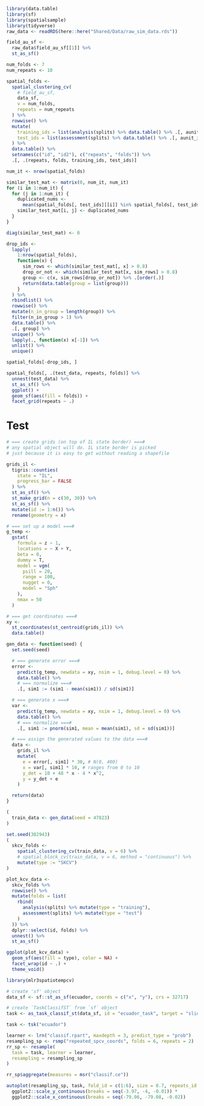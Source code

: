 ```r
library(data.table)
library(sf)
library(spatialsample)
library(tidyverse)
raw_data <- readRDS(here::here("Shared/Data/raw_sim_data.rds"))

field_au_sf <-
  raw_data$field_au_sf[[1]] %>%
  st_as_sf()
```

```r
num_folds <- 7
num_repeats <- 10

spatial_folds <-
  spatial_clustering_cv(
    # field_au_sf,
    data_sf,
    v = num_folds,
    repeats = num_repeats
  ) %>%
  rowwise() %>%
  mutate(
    training_ids = list(analysis(splits) %>% data.table() %>% .[, aunit_id]),
    test_ids = list(assessment(splits) %>% data.table() %>% .[, aunit_id])
  ) %>%
  data.table() %>%
  setnames(c("id", "id2"), c("repeats", "folds")) %>%
  .[, .(repeats, folds, training_ids, test_ids)]

num_it <- nrow(spatial_folds)

similar_test_mat <- matrix(0, num_it, num_it)
for (i in 1:num_it) {
  for (j in 1:num_it) {
    duplicated_nums <-
      mean(spatial_folds[, test_ids][[i]] %in% spatial_folds[, test_ids][[j]])
    similar_test_mat[i, j] <- duplicated_nums
  }
}

diag(similar_test_mat) <- 0

drop_ids <-
  lapply(
    1:nrow(spatial_folds),
    function(x) {
      sim_rows <- which(similar_test_mat[, x] > 0.8)
      drop_or_not <- which(similar_test_mat[x, sim_rows] > 0.8)
      group <- c(x, sim_rows[drop_or_not]) %>% .[order(.)]
      return(data.table(group = list(group)))
    }
  ) %>%
  rbindlist() %>%
  rowwise() %>%
  mutate(n_in_group = length(group)) %>%
  filter(n_in_group > 1) %>%
  data.table() %>%
  .[, group] %>%
  unique() %>%
  lapply(., function(x) x[-1]) %>%
  unlist() %>%
  unique()

spatial_folds[-drop_ids, ]

spatial_folds[, .(test_data, repeats, folds)] %>%
  unnest(test_data) %>%
  st_as_sf() %>%
  ggplot() +
  geom_sf(aes(fill = folds)) +
  facet_grid(repeats ~ .)
```

# Test

```r
# === create grids (on top of IL state border) ===#
# any spatial object will do. IL state border is picked
# just because it is easy to get without reading a shapefile

grids_il <-
  tigris::counties(
    state = "IL",
    progress_bar = FALSE
  ) %>%
  st_as_sf() %>%
  st_make_grid(n = c(30, 30)) %>%
  st_as_sf() %>%
  mutate(id := 1:n()) %>%
  rename(geometry = x)

# === set up a model ===#
g_temp <-
  gstat(
    formula = z ~ 1,
    locations = ~ X + Y,
    beta = 0,
    dummy = T,
    model = vgm(
      psill = 20,
      range = 100,
      nugget = 0,
      model = "Sph"
    ),
    nmax = 50
  )

# === get coordinates ===#
xy <-
  st_coordinates(st_centroid(grids_il)) %>%
  data.table()

gen_data <- function(seed) {
  set.seed(seed)

  # === generate error ===#
  error <-
    predict(g_temp, newdata = xy, nsim = 1, debug.level = 0) %>%
    data.table() %>%
    # === normalize ===#
    .[, sim1 := (sim1 - mean(sim1)) / sd(sim1)]

  # === generate x ===#
  var <-
    predict(g_temp, newdata = xy, nsim = 1, debug.level = 0) %>%
    data.table() %>%
    # === normalize ===#
    .[, sim1 := pnorm(sim1, mean = mean(sim1), sd = sd(sim1))]

  # === assign the generated values to the data ===#
  data <-
    grids_il %>%
    mutate(
      e = error[, sim1] * 30, # N(0, 400)
      x = var[, sim1] * 10, # ranges from 0 to 10
      y_det = 10 + 48 * x - 4 * x^2,
      y = y_det + e
    )

  return(data)
}

(
  train_data <- gen_data(seed = 47823)
)

set.seed(382943)
(
  skcv_folds <-
    spatial_clustering_cv(train_data, v = 6) %>%
    # spatial_block_cv(train_data, v = 6, method = "continuous") %>%
    mutate(type := "SKCV")
)

plot_kcv_data <-
  skcv_folds %>%
  rowwise() %>%
  mutate(folds = list(
    rbind(
      analysis(splits) %>% mutate(type = "training"),
      assessment(splits) %>% mutate(type = "test")
    )
  )) %>%
  dplyr::select(id, folds) %>%
  unnest() %>%
  st_as_sf()

ggplot(plot_kcv_data) +
  geom_sf(aes(fill = type), color = NA) +
  facet_wrap(id ~ .) +
  theme_void()
```

```r

library(mlr3spatiotempcv)

# create 'sf' object
data_sf <- sf::st_as_sf(ecuador, coords = c("x", "y"), crs = 32717)

# create `TaskClassifST` from `sf` object
task <- as_task_classif_st(data_sf, id = "ecuador_task", target = "slides", positive = "TRUE")

task <- tsk("ecuador")

learner <- lrn("classif.rpart", maxdepth = 3, predict_type = "prob")
resampling_sp <- rsmp("repeated_spcv_coords", folds = 6, repeats = 2)
rr_sp <- resample(
  task = task, learner = learner,
  resampling = resampling_sp
)

rr_sp$aggregate(measures = msr("classif.ce"))

autoplot(resampling_sp, task, fold_id = c(1:6), size = 0.7, repeats_id = 2) *
  ggplot2::scale_y_continuous(breaks = seq(-3.97, -4, -0.01)) *
  ggplot2::scale_x_continuous(breaks = seq(-79.06, -79.08, -0.02))
```